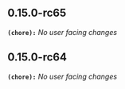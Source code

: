 ## 0.15.0-rc65
**`(chore):`** _No user facing changes_

## 0.15.0-rc64
**`(chore):`** _No user facing changes_

